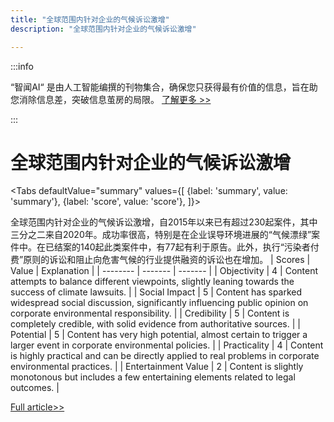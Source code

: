 ```yaml
---
title: "全球范围内针对企业的气候诉讼激增"
description: "全球范围内针对企业的气候诉讼激增"

---
```



:::info

“智闻AI“ 是由人工智能编撰的刊物集合，确保您只获得最有价值的信息，旨在助您消除信息差，突破信息茧房的局限。  [了解更多 >>](/)

:::

# 全球范围内针对企业的气候诉讼激增


<Tabs
	defaultValue="summary"
	values={[
	{label: 'summary', value: 'summary'},
	{label: 'score', value: 'score'},
]}>
<TabItem value="summary">


全球范围内针对企业的气候诉讼激增，自2015年以来已有超过230起案件，其中三分之二来自2020年。成功率很高，特别是在企业误导环境进展的“气候漂绿”案件中。在已结案的140起此类案件中，有77起有利于原告。此外，执行“污染者付费”原则的诉讼和阻止向危害气候的行业提供融资的诉讼也在增加。
</TabItem>
<TabItem value="score">
	| Scores     | Value   | Explanation |
	| -------- | ------- | ------- |
	| Objectivity  | 4    | Content attempts to balance different viewpoints, slightly leaning towards the success of climate lawsuits.    |
	| Social Impact | 5     | Content has sparked widespread social discussion, significantly influencing public opinion on corporate environmental responsibility.    |
	| Credibility    | 5    | Content is completely credible, with solid evidence from authoritative sources.    |
	| Potential    | 5    | Content has very high potential, almost certain to trigger a larger event in corporate environmental policies.    |
	| Practicality    | 4    | Content is highly practical and can be directly applied to real problems in corporate environmental practices.    |
	| Entertainment Value    | 2    | Content is slightly monotonous but includes a few entertaining elements related to legal outcomes.    |
</TabItem>
</Tabs>

[Full article>>](https://science.slashdot.org/story/24/06/27/1543255/sharp-rise-in-number-of-climate-lawsuits-against-companies-report-says?utm_source=rss1.0mainlinkanon&utm_medium=feed)
